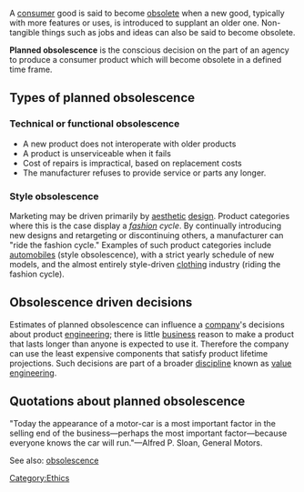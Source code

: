 A [[consumer]] good is said to become [[obsolescence|obsolete]] when a new good, typically with more features or uses,  is introduced to supplant an older one. Non-tangible things such as jobs and ideas can also be said to become obsolete. 

'''Planned obsolescence''' is the conscious decision on the part of an agency to produce a consumer product which will become obsolete in a defined time frame.

==Types of planned obsolescence==

===Technical or functional obsolescence===
*A new product does not interoperate with older products
*A product is unserviceable when it fails
*Cost of repairs is impractical, based on replacement costs
*The manufacturer refuses to provide service or parts any longer. 

===Style obsolescence===
Marketing may be driven primarily by [[aesthetics|aesthetic]] [[design]]. Product categories where this is the case display a ''[[fashion]] cycle''. By continually introducing new designs and retargeting or discontinuing others, a manufacturer can "ride the fashion cycle." Examples of such product categories include [[automobile]]s (style obsolescence), with a strict yearly schedule of new models, and the almost entirely style-driven [[clothing]] industry (riding the fashion cycle).

==Obsolescence driven decisions==
Estimates of planned obsolescence can influence a [[company]]'s decisions about product [[engineering]]; there is little [[business]] reason to make a product that lasts longer than anyone is expected to use it. Therefore the company can use the least expensive components that satisfy product lifetime projections. Such decisions are part of a broader [[discipline]] known as [[value engineering]].

==Quotations about planned obsolescence==

"Today the appearance of a motor-car is a most important factor in the selling end of the business&mdash;perhaps the most important factor&mdash;because everyone knows the car will run."&mdash;Alfred P. Sloan, General Motors.

See also: [[obsolescence]]
[[Category:Ethics]]
